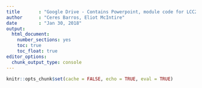 ```yaml
---
title       : "Google Drive - Contains Powerpoint, module code for LCC2005 example"
author      : "Ceres Barros, Eliot McIntire"
date        : "Jan 30, 2018"
output: 
  html_document: 
    number_sections: yes
    toc: true
    toc_float: true
editor_options: 
  chunk_output_type: console
---
```


```r
knitr::opts_chunk$set(cache = FALSE, echo = TRUE, eval = TRUE)
```

